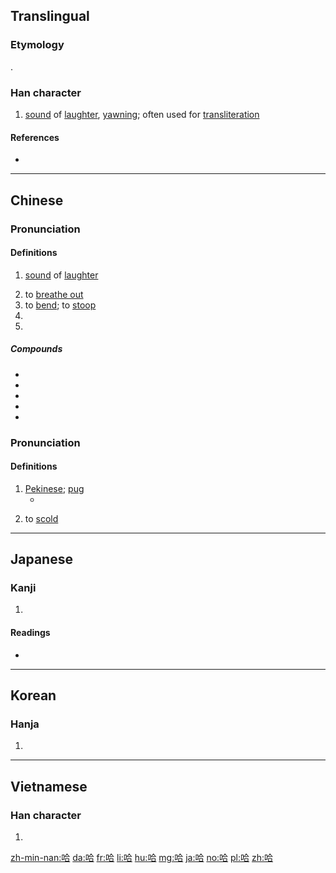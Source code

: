 ==Translingual==

===Etymology===
{{Han compound|口|合|c1=s|c2=p|t1=mouth|ls=psc}}.

===Han character===
{{Han char|rn=30|rad=口|as=06|sn=9|four=6806<sub>1</sub>|canj=口人一口 (ROMR)|ids=⿰[[口]][[合]]}}

# [[sound]] of [[laughter]], [[yawn]]ing; often used for [[transliteration]]

====References====
* {{Han ref|kx=0189.060|dkj=03594|dj=0408.120|hdz=10619.050|uh=54C8|ud=21704|bh=ABA2|bd=43938}}

----
==Chinese==
{{zh-forms}}

===Pronunciation===
{{zh-pron
|m=hā
|c=kaa1,haa1,haai1,haa5
|h=pfs=hâ
|md=
|mn=ha
|w=
|mc=y
|oc=y
|cat=n
}}

====Definitions====
{{zh-hanzi}}

# {{context|onomatopoeia|lang=zh}} [[sound]] of [[laughter]]
# to [[breathe out]]
# to [[bend]]; to [[stoop]]
# {{abbreviation of|{{zh-l|哈薩克斯坦}}||Kazakhstan|lang=zh}} 
# {{abbreviation of|{{zh-l|哈爾濱}}||Harbin|lang=zh}} 

=====Compounds=====
{{der-top|Compounds}}
* {{zh-l|哈勃|hā bó|Hubble, person name}} 
* {{zh-l|哈爾濱|Hāěrbīn|place name}} 
* {{zh-l|哈欠|hāqian|yawn}}
* {{zh-l|哈日族|hārìzú|Taiwanese Japanophile}}
* {{zh-l|哈囉}}
{{der-bottom}}

===Pronunciation===
{{zh-pron
|m=hǎ
|cat=n
}}

====Definitions====
{{zh-hanzi}}

# [[Pekinese]]; [[pug]]
#* {{zh-l|哈巴狗|Chinese pug}}
# {{context|dialect|lang=zh}} to [[scold]]

----

==Japanese==

===Kanji===
{{ja-kanji|grade=|rs=口06}}

# {{defn|lang=ja|sort=口06}}

====Readings====
* {{ja-readings|on=[[ごう]] (gō), [[そう]] (sō)|kun=[[のむ]] (nomu), [[すする]] (susuru), [[くう]] (kuu)}}

----

==Korean==

===Hanja===
{{ko-hanja|hangeul=합|rv=hap|mr=hap}}

# {{defn|lang=ko|sort=口06}}

----

==Vietnamese==

===Han character===
{{vi-hantu|[[cáp]], [[hóp]], [[hộp]], [[ngáp]], [[họp]], [[hớp]], [[ngớp]]|rs=口06}}

# {{defn|lang=vi|sort=口06}}

[[zh-min-nan:哈]]
[[da:哈]]
[[fr:哈]]
[[li:哈]]
[[hu:哈]]
[[mg:哈]]
[[ja:哈]]
[[no:哈]]
[[pl:哈]]
[[zh:哈]]